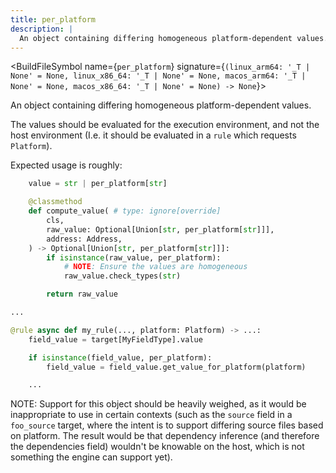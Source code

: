 ```yaml
---
title: per_platform
description: |
  An object containing differing homogeneous platform-dependent values.
---
```



<BuildFileSymbol name={`per_platform`} signature={`(linux_arm64: '_T | None' = None, linux_x86_64: '_T | None' = None, macos_arm64: '_T | None' = None, macos_x86_64: '_T | None' = None) -> None`}>

An object containing differing homogeneous platform-dependent values.

The values should be evaluated for the execution environment, and not the host environment (I.e. it should be evaluated in a `rule` which requests `Platform`).

Expected usage is roughly:

```python class MyFieldType(...):
    value = str | per_platform[str]

    @classmethod
    def compute_value( # type: ignore[override]
        cls,
        raw_value: Optional[Union[str, per_platform[str]]],
        address: Address,
    ) -> Optional[Union[str, per_platform[str]]]:
        if isinstance(raw_value, per_platform):
            # NOTE: Ensure the values are homogeneous
            raw_value.check_types(str)

        return raw_value

...

@rule async def my_rule(..., platform: Platform) -> ...:
    field_value = target[MyFieldType].value

    if isinstance(field_value, per_platform):
        field_value = field_value.get_value_for_platform(platform)

    ...
```

NOTE: Support for this object should be heavily weighed, as it would be inappropriate to use in certain contexts (such as the `source` field in a `foo_source` target, where the intent is to support differing source files based on platform. The result would be that dependency inference (and therefore the dependencies field) wouldn&#x27;t be knowable on the host, which is not something the engine can support yet).

</BuildFileSymbol>
